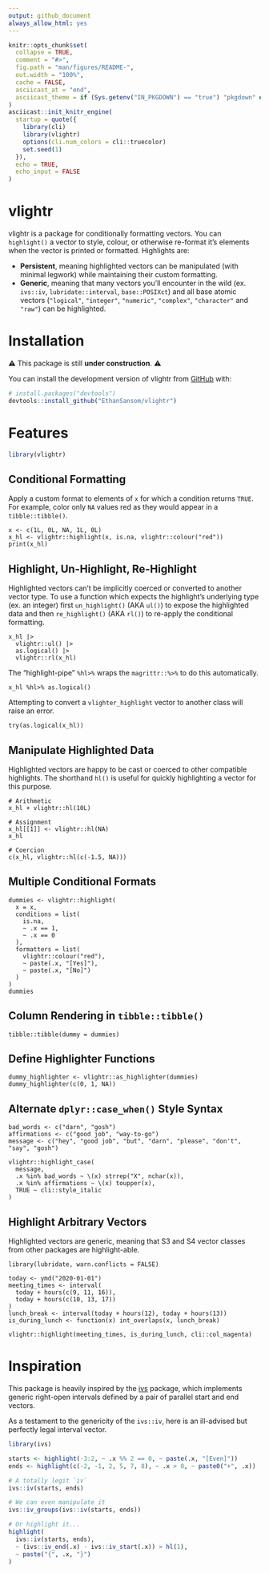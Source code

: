 ```yaml
---
output: github_document
always_allow_html: yes
---
```


<!-- README.md is generated from README.Rmd. Please edit that file -->

```r
knitr::opts_chunk$set(
  collapse = TRUE,
  comment = "#>",
  fig.path = "man/figures/README-",
  out.width = "100%",
  cache = FALSE,
  asciicast_at = "end",
  asciicast_theme = if (Sys.getenv("IN_PKGDOWN") == "true") "pkgdown" else "readme"
)
asciicast::init_knitr_engine(
  startup = quote({
    library(cli)
    library(vlightr)
    options(cli.num_colors = cli::truecolor)
    set.seed(1)
  }),
  echo = TRUE,
  echo_input = FALSE
)
```

# vlightr

<!-- badges: start -->

<!-- badges: end -->

vlightr is a package for conditionally formatting vectors. You can `highlight()` a vector to style, colour, or otherwise re-format it's elements when the vector is printed or formatted. Highlights are:

-   **Persistent**, meaning highlighted vectors can be manipulated (with minimal legwork) while maintaining their custom formatting.
-   **Generic**, meaning that many vectors you'll encounter in the wild (ex. `ivs::iv`, `lubridate::interval`, `base::POSIXct`) and all base atomic vectors (`"logical"`, `"integer"`, `"numeric"`, `"complex"`, `"character"` and `"raw"`) can be highlighted.

# Installation

⚠️ This package is still **under construction**. ⚠️

You can install the development version of vlightr from [GitHub](https://github.com/) with:

``` r
# install.packages("devtools")
devtools::install_github("EthanSansom/vlightr")
```

# Features

```r
library(vlightr)
```

## Conditional Formatting

Apply a custom format to elements of `x` for which a condition returns `TRUE`. For example, color only `NA` values red as they would appear in a `tibble::tibble()`.

```asciicast
x <- c(1L, 0L, NA, 1L, 0L)
x_hl <- vlightr::highlight(x, is.na, vlightr::colour("red"))
print(x_hl)
```

## Highlight, Un-Highlight, Re-Highlight

Highlighted vectors can't be implicitly coerced or converted to another vector type. To use a function which expects the highlight's underlying type (ex. an integer) first `un_highlight()` (AKA `ul()`) to expose the highlighted data and then `re_highlight()` (AKA `rl()`) to re-apply the conditional formatting.

```asciicast
x_hl |>
  vlightr::ul() |>
  as.logical() |>
  vlightr::rl(x_hl)
```

The "highlight-pipe" `%hl>%` wraps the `magrittr::%>%` to do this automatically.

```asciicast
x_hl %hl>% as.logical()
```

Attempting to convert a `vlighter_highlight` vector to another class will raise an error.

```asciicast
try(as.logical(x_hl))
```

## Manipulate Highlighted Data

Highlighted vectors are happy to be cast or coerced to other compatible highlights. 
The shorthand `hl()` is useful for quickly highlighting a vector for this purpose.

```asciicast
# Arithmetic
x_hl + vlightr::hl(10L)
```

```asciicast
# Assignment
x_hl[[1]] <- vlightr::hl(NA)
x_hl
```

```asciicast
# Coercion
c(x_hl, vlightr::hl(c(-1.5, NA)))
```

## Multiple Conditional Formats

```asciicast
dummies <- vlightr::highlight(
  x = x,
  conditions = list(
    is.na, 
    ~ .x == 1, 
    ~ .x == 0
  ),
  formatters = list(
    vlightr::colour("red"), 
    ~ paste(.x, "[Yes]"),
    ~ paste(.x, "[No]")
  )
)
dummies
```

## Column Rendering in `tibble::tibble()`

```asciicast
tibble::tibble(dummy = dummies)
```

## Define Highlighter Functions

```asciicast
dummy_highlighter <- vlightr::as_highlighter(dummies)
dummy_highlighter(c(0, 1, NA))
```

## Alternate `dplyr::case_when()` Style Syntax

```asciicast
bad_words <- c("darn", "gosh")
affirmations <- c("good job", "way-to-go")
message <- c("hey", "good job", "but", "darn", "please", "don't", "say", "gosh")

vlightr::highlight_case(
  message,
  .x %in% bad_words ~ \(x) strrep("X", nchar(x)),
  .x %in% affirmations ~ \(x) toupper(x),
  TRUE ~ cli::style_italic
)
```

## Highlight Arbitrary Vectors

Highlighted vectors are generic, meaning that S3 and S4 vector classes from other packages are highlight-able.

```asciicast
library(lubridate, warn.conflicts = FALSE)

today <- ymd("2020-01-01")
meeting_times <- interval(
  today + hours(c(9, 11, 16)), 
  today + hours(c(10, 13, 17))
)
lunch_break <- interval(today + hours(12), today + hours(13))
is_during_lunch <- function(x) int_overlaps(x, lunch_break)

vlightr::highlight(meeting_times, is_during_lunch, cli::col_magenta)
```

# Inspiration

This package is heavily inspired by the [ivs](https://github.com/DavisVaughan/ivs)
package, which implements generic right-open intervals defined by a pair of 
parallel start and end vectors.

As a testament to the genericity of the `ivs::iv`, here is an ill-advised but 
perfectly legal interval vector.

```r
library(ivs)

starts <- highlight(-3:2, ~ .x %% 2 == 0, ~ paste(.x, "[Even]"))
ends <- highlight(c(-2, -1, 2, 5, 7, 8), ~ .x > 0, ~ paste0("+", .x))

# A totally legit `iv`
ivs::iv(starts, ends)

# We can even manipulate it
ivs::iv_groups(ivs::iv(starts, ends))

# Or highlight it...
highlight(
  ivs::iv(starts, ends), 
  ~ (ivs::iv_end(.x) - ivs::iv_start(.x)) > hl(1),
  ~ paste("{", .x, "}")
)
```
